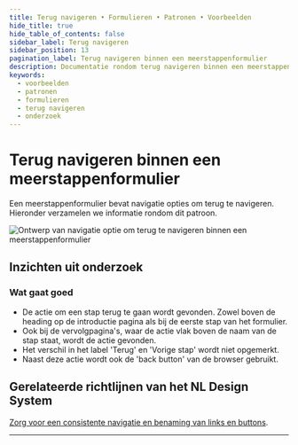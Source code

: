 ```yaml
---
title: Terug navigeren • Formulieren • Patronen • Voorbeelden
hide_title: true
hide_table_of_contents: false
sidebar_label: Terug navigeren
sidebar_position: 13
pagination_label: Terug navigeren binnen een meerstappenformulier
description: Documentatie rondom terug navigeren binnen een meerstappenformulier
keywords:
  - voorbeelden
  - patronen
  - formulieren
  - terug navigeren
  - onderzoek
---
```



# Terug navigeren binnen een meerstappenformulier

Een meerstappenformulier bevat navigatie opties om terug te navigeren. Hieronder verzamelen we informatie rondom dit patroon.

![Ontwerp van navigatie optie om terug te navigeren binnen een meerstappenformulier](https://raw.githubusercontent.com/nl-design-system/documentatie/assets/voorbeeld_formulier_terug.png)

## Inzichten uit onderzoek

### Wat gaat goed

- De actie om een stap terug te gaan wordt gevonden. Zowel boven de heading op de introductie pagina als bij de eerste stap van het formulier.
- Ook bij de vervolgpagina's, waar de actie vlak boven de naam van de stap staat, wordt de actie gevonden.
- Het verschil in het label 'Terug' en 'Vorige stap' wordt niet opgemerkt.
- Naast deze actie wordt ook de 'back button' van de browser gebruikt.

<VideoPlayer videoId="LpOIsTSc8XI" />

## Gerelateerde richtlijnen van het NL Design System

[Zorg voor een consistente navigatie en benaming van links en buttons](/richtlijnen/formulieren/meerdere-stappen/consistente-benaming).

<ResearchInfo />

---

<PatternFooterInfo />

